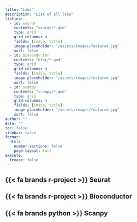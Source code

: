 ```yaml
---
title: "Labs"
description: "List of all labs"
listing:
  - id: seurat
    contents: "seurat/*.qmd"
    type: grid
    grid-columns: 4
    fields: [image, title]
    image-placeholder: "/assets/images/featured.jpg"
    sort: false
  - id: bioconductor
    contents: "bioc/*.qmd"
    type: grid
    grid-columns: 4
    fields: [image, title]
    image-placeholder: "/assets/images/featured.jpg"
    sort: false
  - id: scanpy
    contents: "scanpy/*.qmd"
    type: grid
    grid-columns: 4
    fields: [image, title]
    image-placeholder: "/assets/images/featured.jpg"
    sort: false
author: ""
date: ""
toc: false
sidebar: false
format:
  html:
    number-sections: false
    page-layout: full
execute:
  freeze: false
---
```


## {{< fa brands r-project >}} Seurat

:::{#seurat}
:::

## {{< fa brands r-project >}} Bioconductor

:::{#bioconductor}
:::

## {{< fa brands python >}} Scanpy

:::{#scanpy}
:::
